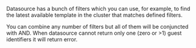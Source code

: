 <!-- Code generated from the comments of the Config struct in datasource/virtualmachine/data.go; DO NOT EDIT MANUALLY -->

Datasource has a bunch of filters which you can use, for example, to find the latest available
template in the cluster that matches defined filters.

You can combine any number of filters but all of them will be conjuncted with AND.
When datasource cannot return only one (zero or >1) guest identifiers it will return error.

<!-- End of code generated from the comments of the Config struct in datasource/virtualmachine/data.go; -->
